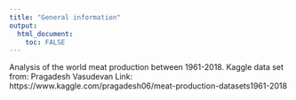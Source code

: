 ---
title: "General information"
output: 
  html_document:
    toc: FALSE
---

Analysis of the world meat production between 1961-2018. Kaggle data set from: Pragadesh Vasudevan Link: https://www.kaggle.com/pragadesh06/meat-production-datasets1961-2018

